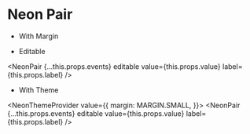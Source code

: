 
# Neon Pair

<NeonPair
    value={this.props.value}
    label={this.props.label}
/>

- With Margin

<NeonPair
    margin={MARGIN.SMALL}
    value={this.props.value}
    label={this.props.label}
/>

- Editable

<NeonPair
    {...this.props.events}
    editable
    value={this.props.value}
    label={this.props.label}
/>

- With Theme

<NeonThemeProvider value={{
    margin: MARGIN.SMALL,
}}>
    <NeonPair
        value={this.props.value}
        label={this.props.label}
    />
    <NeonPair
        value={this.props.value}
        label={this.props.label}
    />
    <NeonPair
        {...this.props.events}
        editable
        value={this.props.value}
        label={this.props.label}
    />
</NeonThemeProvider>
